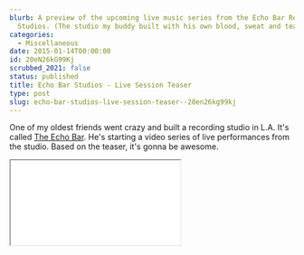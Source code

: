 ```yaml
---
blurb: A preview of the upcoming live music series from the Echo Bar Recording
  Studios. (The studio my buddy built with his own blood, sweat and tears.)
categories:
  - Miscellaneous
date: 2015-01-14T00:00:00
id: 20eN26kG99Kj
scrubbed_2021: false
status: published
title: Echo Bar Studios - Live Session Teaser
type: post
slug: echo-bar-studios-live-session-teaser--20en26kg99kj
---
```


One of my oldest friends went crazy and built a recording studio in L.A. It's called [The Echo Bar](http://www.echobarstudios.com). He's starting a video series of live performances from the studio. Based on the teaser, it's gonna be awesome. 

<div class="embed-responsive embed-responsive-16by9">
<iframe src="//www.youtube.com/embed/0sNI7269ipE?rel=0"></iframe>
</div>